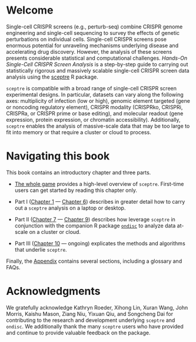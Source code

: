# Welcome {.unnumbered}

Single-cell CRISPR screens (e.g., perturb-seq) combine CRISPR genome engineering and single-cell sequencing to survey the effects of genetic perturbations on individual cells. Single-cell CRISPR screens pose enormous potential for unraveling mechanisms underlying disease and accelerating drug discovery. However, the analysis of these screens presents considerable statistical and computational challenges. *Hands-On Single-Cell CRISPR Screen Analysis* is a step-by-step guide to carrying out statistically rigorous and massively scalable single-cell CRISPR screen data analysis using the [sceptre](https://katsevich-lab.github.io/sceptre/) R package.

`sceptre` is compatible with a broad range of single-cell CRISPR screen experimental designs. In particular, datasets can vary along the following axes: multiplicity of infection (low or high), genomic element targeted (gene or noncoding regulatory element), CRISPR modality (CRISPRko, CRISPRi, CRISPRa, or CRISPR prime or base editing), and molecular readout (gene expression, protein expression, or chromatin accessibility). Additionally, `sceptre` enables the analysis of massive-scale data that may be too large to fit into memory or that require a cluster or cloud to process.

# Navigating this book {.unnumbered}

This book contains an introductory chapter and three parts.

-   [The whole game](sceptre.qmd) provides a high-level overview of `sceptre`. First-time users can get started by reading this chapter only.

-   Part I ([Chapter 1](import-data.qmd) --- [Chapter 6](run-power-check-and-discovery-analysis.qmd)) describes in greater detail how to carry out a `sceptre` analysis on a laptop or desktop.

-   Part II ([Chapter 7](at-scale.qmd) --- [Chapter 9](pipeline-args.qmd)) describes how leverage `sceptre` in conjunction with the companion R package [`ondisc`](https://timothy-barry.github.io/ondisc/) to analyze data at-scale on a cluster or cloud.

-   Part III ([Chapter 10](methods.qmd) --- ongoing) explicates the methods and algorithms that underlie `sceptre`.

Finally, the [Appendix](appendix.qmd) contains several sections, including a glossary and FAQs.

# Acknowledgments {.unnumbered}

We gratefully acknowledge Kathryn Roeder, Xihong Lin,  Xuran Wang, John Morris, Kaishu Mason, Ziang Niu, Yixuan Qiu, and Songcheng Dai for contributing to the research and development underlying `sceptre` and `ondisc`. We additionally thank the many `sceptre` users who have provided and continue to provide valuable feedback on the package.
